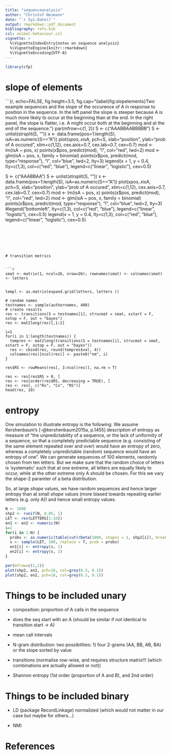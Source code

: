 ```yaml
---
title: "sequenceanalysis"
author: "Christof Neumann"
date: "`r Sys.Date()`"
output: rmarkdown::pdf_document
bibliography: refs.bib
csl: animal-behaviour.csl
vignette: >
  %\VignetteIndexEntry{notes on sequence analysis}
  %\VignetteEngine{knitr::rmarkdown}
  %\VignetteEncoding{UTF-8}
---
```


```r
library(cfp)
```

# slope of elements

```{r, echo=FALSE, fig.height=3.5, fig.cap="\\label{fig:slopelements}Two example sequences and the slope of the occurence of A in response to position in the sequence. In the left panel the slope is steeper because A is much more likely to occur at the beginning than at the end. In the right panel, the slope is flatter, i.e. A might occur both at the beginning and at the end of the sequence."}
par(mfrow=c(1, 2))
S <- c("AAABBAABBBBB")
S <- unlist(strsplit(S, ""))
x <- data.frame(pos=1:length(S), isA=as.numeric(S=="A"))
plot(x$pos, x$isA, pch=S, xlab="position", ylab="prob of A occured", xlim=c(1,12), cex.axis=0.7, cex.lab=0.7, cex=0.7)
mod <- lm(isA ~ pos, x)
points(x$pos, predict(mod), "l", col="red", lwd=2)
mod <- glm(isA ~ pos, x, family = binomial)
points(x$pos, predict(mod, type="response"), "l", col="blue", lwd=2, lty=3)
legend(x = 1, y = 0.4, lty=c(1,3), col=c("red", "blue"), legend=c("linear", "logistic"), cex=0.5)

S <- c("AAABBAA")
S <- unlist(strsplit(S, ""))
x <- data.frame(pos=1:length(S), isA=as.numeric(S=="A"))
plot(x$pos, x$isA, pch=S, xlab="position", ylab="prob of A occured", xlim=c(1,12), cex.axis=0.7, cex.lab=0.7, cex=0.7)
mod <- lm(isA ~ pos, x)
points(x$pos, predict(mod), "l", col="red", lwd=2)
mod <- glm(isA ~ pos, x, family = binomial)
points(x$pos, predict(mod, type="response"), "l", col="blue", lwd=2, lty=3)
#legend("bottomleft", lty=c(1,3), col=c("red", "blue"), legend=c("linear", "logistic"), cex=0.5)
legend(x = 1, y = 0.4, lty=c(1,3), col=c("red", "blue"), legend=c("linear", "logistic"), cex=0.5)
```






# transition metrics


```r
smat <- matrix(1, ncol=26, nrow=26); rownames(smat) <- colnames(smat) <- letters


templ <- as.matrix(expand.grid(letters, letters ))

# random names
testnames <- sample(authornames, 400)
# create results
res <- transitions(S = testnames[1], strucmat = smat, xstart = F, xstop = F, out = "bayes")
res <- mat2long(res)[,1:2]

i=1
for(i in 1:length(testnames)) {
  tempres <- mat2long(transitions(S = testnames[i], strucmat = smat, xstart = F, xstop = F, out = "bayes"))
  res <- cbind(res, round(tempres$val, 4))
  colnames(res)[ncol(res)] <- paste0("nm", i)
}

res$RS <- rowMeans(res[, 3:ncol(res)], na.rm = T)

res <- res[res$RS > 0, ]
res <- res[order(res$RS, decreasing = TRUE), ]
res <- res[, c("Rx", "Cx", "RS")]
head(res, 10)
```



# entropy

One simulation to illustrate entropy is the following. We assume Kershenbaum's [-@kershenbaum2015a, p.1455] description of entropy as measure of "the unpredictability of a sequence, or the lack of uniformity of a sequence, so that a completely predictable sequence (e.g. consisting of the same element repeated over and over) would have an entropy of zero, whereas a completely unpredictable (random) sequence would have an entropy of one". We can generate sequences of 100 elements, randomly chosen from ten letters. But we make sure that the random choice of letters is 'systematic' such that at one extreme, all letters are equally likely to occur, while at the other extreme only A should be chosen. For this we vary the shape-2 paramter of a beta distribution.

So, at large *shape* values, we have random sequences and hence larger entropy than at small *shape* values (more biased towards repeating earlier letters (e.g. only A)) and hence small entropy values. 


```r
N <- 1000
shp2 <- runif(N, 0.05, 1)
LET <- rev(LETTERS[1:10])
en1 <- en2 <- numeric(N)
i=1
for(i in 1:N) {
  probs <- as.numeric(table(cut(rbeta(1000, shape1 = 1, shp2[i]), breaks=seq(0,1,0.1) )))/1000
  s <- sample(LET, 100, replace = T, prob = probs)
  en1[i] <- entropy(s, 1)
  en2[i] <- entropy(s, 2)
}

par(mfrow=c(1,2))
plot(shp2, en1, pch=16, col=grey(0.3, 0.1))
plot(shp2, en2, pch=16, col=grey(0.3, 0.1))
```



# Things to be included unary

+ composition: proportion of A calls in the sequence

+ does the seq start with an A (should be similar if not identical to transition start -> A)

+ mean call intervals 

+ N-gram distribution: two possibilities: 1) four 2-grams (AA, BB, AB, BA) or the slope sorted by value

+ transitions (normalise row-wise, and requires structure matrix!!! (which combinations are actually allowed or not))

+ Shannon entropy (1st order (proportion of A and B), and 2nd order)

# Things to be included binary

+ LD (package RecordLinkage) normalized (which would not matter in our case but maybe for others...)

+ NMI


# References
